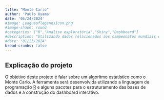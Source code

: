 ```yaml
---
title: "Monte Carlo"
author: 'Paulo Oyama'
date: '06/24/2024'
#image: LeagueoflegendsIcon.png
#image-shape: round
#categories: ["R","Analise exploratória","Shiny","Dashboard"]
#description: "Utilizando dados relacionados aos campeonatos mundiais de League of Legends (LOL) para criar Dashboards interativos no ambiente Shiny."
#date: "01/23/2024" 
bread-crumbs: false
---
```



## Explicação do projeto

O objetivo deste projeto é falar sobre um algoritmo estatístico como o Monte Carlo. A ferramenta será desenvolvida utilizando a linguagem de programação [R](https://www.r-project.org/other-docs.html) e alguns pacotes para o estruturamento das bases de dados e a construção do dashboard interativo.

